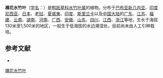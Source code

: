 {{Speciesbox
| name = 裸花水竹叶
| status = 
| status_system = 
| image = Murdannia nudiflora W2 IMG 1344.jpg
| genus = Murdannia
| species = nudiflora
| authority = (L.) Brenan
}}

'''裸花水竹叶'''（[[学名|学名]]：{{lang|la|''Murdannia nudiflora''}}）是[[鸭跖草科|鸭跖草科]][[水竹叶属|水竹叶属]]的植物。分布于[[巴布亚新几内亚|巴布亚新几内亚]]、[[印度尼西亚|印度尼西亚]]、[[日本|日本]]、[[老挝|老挝]]、[[夏威夷|夏威夷]]、[[印度|印度]]、[[斯里兰卡|斯里兰卡]]以及[[中国大陆|中国大陆]]的[[广东|广东]]、[[江苏|江苏]]、[[福建|福建]]、[[云南|云南]]、[[湖南|湖南]]、[[河南|河南]]、[[广西|广西]]、[[安徽|安徽]]、[[山东|山东]]、[[四川|四川]]、[[江西|江西]]、[[浙江|浙江]]等地，生长于海拔130米至1,500米的地区，一般生于低海拔的水边潮湿处，目前尚未由人工引种栽培。

== 参考文献 ==
<div class="references-small">
* {{cite web| url =http://www.bioinfo.cn/db05/KmzwSpecies.php?action=view&id=2595| title =裸花水竹叶| work =《中国高等植物数据库全库》| publisher =中国科学院微生物研究所| author =昆明植物研究所| accessdate =2009-02-23| deadurl =yes| archiveurl =https://web.archive.org/web/20160305071740/http://www.bioinfo.cn/db05/KmzwSpecies.php?action=view&id=2595| archivedate =2016-03-05| df =}}
</div>
{{Taxonbar|from=Q15226108}}

[[Category:水竹叶属|裸花水竹叶]]


{{植物小作品}}